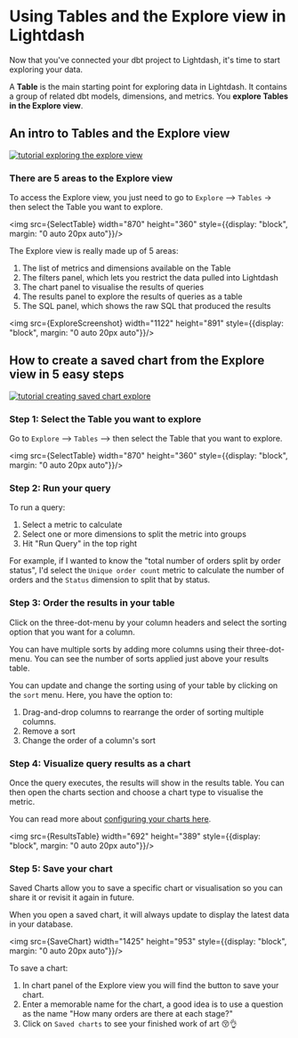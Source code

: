 
# Using Tables and the Explore view in Lightdash

Now that you've connected your dbt project to Lightdash, it's time to start exploring your data.

A **Table** is the main starting point for exploring data in Lightdash. It contains a group of related
dbt models, dimensions, and metrics. You **explore Tables in the Explore view**.

## An intro to Tables and the Explore view

[![tutorial exploring the explore view](./assets/tutorial_exploring_the_explore_view.png)](https://youtu.be/q6CAP4nhn4E)

### There are 5 areas to the Explore view

To access the Explore view, you just need to go to `Explore` --> `Tables` -> then select the Table you want to explore.

<img src={SelectTable} width="870" height="360" style={{display: "block", margin: "0 auto 20px auto"}}/>

The Explore view is really made up of 5 areas:

1. The list of metrics and dimensions available on the Table
2. The filters panel, which lets you restrict the data pulled into Lightdash
3. The chart panel to visualise the results of queries
4. The results panel to explore the results of queries as a table
5. The SQL panel, which shows the raw SQL that produced the results

<img src={ExploreScreenshot} width="1122" height="891" style={{display: "block", margin: "0 auto 20px auto"}}/>

## How to create a saved chart from the Explore view in 5 easy steps

[![tutorial creating saved chart explore](./assets/tutorial_creating_saved_chart_explore.png)](https://youtu.be/NGlsiCOV7gA)

### Step 1: Select the Table you want to explore

Go to `Explore` --> `Tables` --> then select the Table that you want to explore.

<img src={SelectTable} width="870" height="360" style={{display: "block", margin: "0 auto 20px auto"}}/>

### Step 2: Run your query

To run a query:

1. Select a metric to calculate
2. Select one or more dimensions to split the metric into groups
3. Hit "Run Query" in the top right

For example, if I wanted to know the "total number of orders split by order status", I'd select the `Unique order
count` metric to calculate the number of orders and the `Status` dimension to split that by status.

### Step 3: Order the results in your table

Click on the three-dot-menu by your column headers and select the sorting option that you want for a column. 

You can have multiple sorts by adding more columns using their three-dot-menu. You can see the number of sorts applied just above your results table. 

You can update and change the sorting using of your table by clicking on the `sort` menu. Here, you have the option to:

1. Drag-and-drop columns to rearrange the order of sorting multiple columns. 
2. Remove a sort
3. Change the order of a column's sort



### Step 4: Visualize query results as a chart

Once the query executes, the results will show in the results table. You can then open the charts section and choose
a chart type to visualise the metric.

You can read more about [configuring your charts here](/guides/visualizing-your-results).

<img src={ResultsTable} width="692" height="389" style={{display: "block", margin: "0 auto 20px auto"}}/>

### Step 5: Save your chart

Saved Charts allow you to save a specific chart or visualisation so you can share it or revisit it again in future.

When you open a saved chart, it will always update to display the latest data in your database.

<img src={SaveChart} width="1425" height="953" style={{display: "block", margin: "0 auto 20px auto"}}/>

To save a chart:

1. In chart panel of the Explore view you will find the button to save your chart.
2. Enter a memorable name for the chart, a good idea is to use a question as the name "How many orders are there at each stage?"
3. Click on `Saved charts` to see your finished work of art 😚👌
